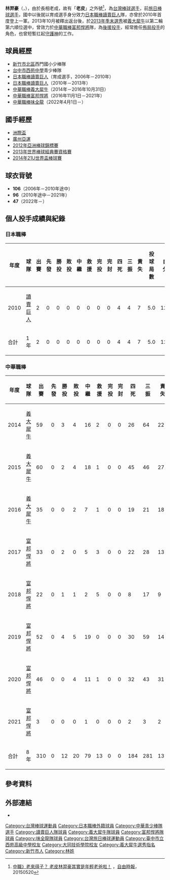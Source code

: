 {{noteTA|1=zh-cn:于孟雄;zh-tw:于孟雄;| 2=zh-cn:于孟;zh-tw:于孟;
|3=zh-cn:彭世杰;zh-tw:彭世杰;|4=zh-cn:世杰;zh-tw:世杰;}}
{{Infobox CPBL player|
|name=林羿豪|
|image=Yi-Hao Lin.png|
|width=300|
|position=投手|
|team=味全龍|
|number=47|
|bats=右|
|throws=右|
|birthdate={{birth_date_and_age|1991|1|2|mf=y}}|
|birthplace={{TWN}}[[新竹市|新竹市]]|
|debutleague=日本職棒
|debutdate=8月7日
|debutyear=2010年
|debutteam=讀賣巨人
|statyear=2010年球季
|stat1label=勝投—敗投
|stat1value=0－0
|stat2label=中繼—救援
|stat2value=0－0
|stat3label=三振—四死
|stat3value=4－4
|stat4label=防禦率
|stat4value=12.60
|debut2league=中華職棒
|debut2date=3月23日
|debut2year=2014年
|debut2team=義大犀牛
|stat2year=2021年球季
|stat21label=勝投—敗投
|stat21value=12－20
|stat22label=中繼—救援
|stat22value=79－13
|stat23label=三振—四壞
|stat23value=281—162
|stat24label=防禦率
|stat24value=4.15
|teams=<nowiki></nowiki> 
'''NPB'''
*[[讀賣巨人|讀賣巨人]]（2010年－2013年）
'''CPBL'''
*[[義大犀牛|義大犀牛]]（2014年－2016年10月31日）
*[[富邦悍將|富邦悍將]]（2016年11月1日－2021年）
*[[味全龍|味全龍]]（2022年4月1日－）
}}

'''林羿豪'''（{{lang|ja|リン・イーハウ}}，{{bd|1991年|1月2日|CatIdx=L林}}），由於長相老成，故有「'''老皮'''」之外號<ref>[http://sports.ltn.com.tw/news/breakingnews/1323781 中職》老來得子？ 老皮林羿豪其實是年輕老爸啦！] {{Wayback|url=http://sports.ltn.com.tw/news/breakingnews/1323781 |date=20181204103746 }}，[[自由時報|自由時報]]，20150520</ref>，為[[台灣|台灣]][[棒球|棒球]][[選手|選手]]，前[[旅日棒球選手|旅日棒球選手]]，國中以後就以育成選手身分效力[[日本職棒|日本職棒]][[讀賣巨人|讀賣巨人]]隊，亦曾於2010年首度登上一軍。2013年10月被釋出返台後，於[[中華職棒歷年選秀會#職棒二十五年（2014年）|2013年季末選秀]]被[[義大犀牛|義大犀牛]]以第二輪第六順位選中，曾效力於[[中華職棒|中華職棒]][[富邦悍將|富邦悍將]]隊，為[[後援投手|後援投手]]，經常擔任[[佈局投手|佈局投手]]的角色，也曾短暫扛起[[終結者_(棒球)|守護神]]的工作。

==球員經歷==
*[[新竹市|新竹市]][[北區_(新竹市)|北區]]西門國小少棒隊 
*[[臺中市立西苑高級中學|台中市西苑中學]]青少棒隊 
*[[日本職棒|日本職棒]][[讀賣巨人|讀賣巨人]]（育成選手，2006年－2010年）
*[[日本職棒|日本職棒]][[讀賣巨人|讀賣巨人]]（2010年－2013年）
*[[中華職棒|中華職棒]][[義大犀牛|義大犀牛]]（2014年－2016年10月31日）
*[[中華職棒|中華職棒]][[富邦悍將|富邦悍將]]（2016年11月1日－2021年）
*[[中華職棒|中華職棒]][[味全龍|味全龍]]（2022年4月1日－）

==國手經歷==
*[[2010年洲際盃棒球賽|洲際盃]]
*[[廣州亞運|廣州亞運]]
*[[2012年亞洲棒球錦標賽|2012年亞洲棒球錦標賽]]
*[[2013年世界棒球經典賽資格賽|2013年世界棒球經典賽資格賽]]
*[[2014年21U世界盃棒球賽|2014年21U世界盃棒球賽]]
== 球衣背號 ==
* '''106'''（2006年－2010年途中）
* '''96'''（2010年途中－2021年）
* '''47'''（2022年－）

== 個人投手成績與紀錄==
===日本職棒===
{| class="wikitable" width="1000px"
|- align="center" 
!年度!!球隊!!出賽!!先發!!勝投!!敗投!!中繼!!救援!!完投!!完封!!四死!!三振!!責失!!投球局數!!自責分率!!被上壘率
|- align="center"
|2010||[[讀賣巨人|讀賣巨人]]||2||0||0||0||0||0||0||0||4||4||7||5.0||12.60||2.40
|- style="background:#f60;color:#fff" align="center" 
|合計||1年||2||0||0||0||0||0||0||0||4||4||7||5.0||12.60||2.40
|}

===中華職棒===
{| class="wikitable" width="1000px"
|- align="center" 
!年度!!球隊!!出賽!!先發!!勝投!!敗投!!中繼!!救援!!完投!!完封!!四死!!三振!!責失!!投球局數!!自責分率!!被上壘率
|- align="center"
|2014||[[義大犀牛|義大犀牛]]||59||0||3||4||16||2||0||0||26||64||22||65.0||3.05||1.22
|- align="center"
|2015||[[義大犀牛|義大犀牛]]||60||0||2||4||18||1||0||0||45||46||27||54.0||4.50||1.65
|- align="center"
|2016||[[義大犀牛|義大犀牛]]||35||0||0||2||7||1||0||0||19||21||18||29.2||5.46||1.82
|- align=center
|2017||[[富邦悍將|富邦悍將]]||33||0||2||0||5||3||0||0||22||28||13||29.2||3.94||1.48
|- align=center
|2018||[[富邦悍將|富邦悍將]]||22||0||1||1||2||5||0||0||8||17||9||20.0||4.05||1.15
|- align="center"
|2019||[[富邦悍將|富邦悍將]]||52||0||4||5||19||0||0||0||30||59||14||49.2||2.54||1.11
|- align="center"
|2020||[[富邦悍將|富邦悍將]]||46||0||0||4||11||1||0||0||32||43||31||44.1||6.29||1.76
|- align="center"
|2021||[[富邦悍將|富邦悍將]]||3||0||0||0||1||0||0||0||2||3||2||2.2||6.75||1.88
|- align=center style="background:#FF0000;color:#FFFFFF" align=middle 
|合計||8年||310||0||12||20||79||13||0||0||184||281||136||295||4.15||1.49
|}

== 參考資料 ==
{{reflist}}

==外部連結==
{{台灣棒球維基館}}
{{中華職棒球員資料|id=R670|name=林羿豪}}
*{{facebook|yihaolin96}}
{{味全龍隊球員名單}}
{{2010年第十七屆洲際杯棒球賽中華成棒代表隊}}
{{2013年世界棒球經典賽資格賽中華成棒代表隊}}
{{2013年世界棒球經典賽中華成棒代表隊}}
{{2014年第一屆U-21世界盃棒球賽中華成棒代表隊}}
{{展逸國際行銷有限公司}}
{{DEFAULTSORT:Lin Yi Hao}}
[[Category:台灣棒球運動員|Category:台灣棒球運動員]]
[[Category:日本職棒外籍球員|Category:日本職棒外籍球員]]
[[Category:中華青少棒隊選手|Category:中華青少棒隊選手]]
[[Category:讀賣巨人隊球員|Category:讀賣巨人隊球員]]
[[Category:義大犀牛隊球員|Category:義大犀牛隊球員]]
[[Category:富邦悍將隊球員|Category:富邦悍將隊球員]]
[[Category:味全龍隊球員|Category:味全龍隊球員]]
[[Category:台灣旅日棒球運動員|Category:台灣旅日棒球運動員]]
[[Category:臺中市立西苑高級中學校友|Category:臺中市立西苑高級中學校友]]
[[Category:大同技術學院校友|Category:大同技術學院校友]]
[[Category:義大犀牛選秀指名|Category:義大犀牛選秀指名]]
[[Category:新竹市人|Category:新竹市人]]
[[Category:林姓|Category:林姓]]
